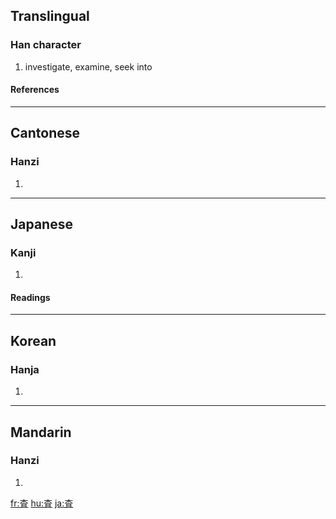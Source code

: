 {{see|查}}

==Translingual==
===Han character===
{{Han char|rn=75|rad=木|as=05|sn=9|four=|canj=木月一 (DBM)}}
# investigate, examine, seek into
====References====
{{Han ref|kx=0521.121|dkj=14643|hdz=21181.071|uh=67FB|ud=26619}}

----
==Cantonese==
===Hanzi===
{{yue-hanzi|jyut=|y=cha4}}
# {{defn|Cantonese}}

----
==Japanese==
===Kanji===
{{ja-kanji|grade=5|rs=木05}}
# {{defn|Japanese}} 
====Readings====
{{ja-readings|on=[[さ]] (sa)|kun=[[しらべる]] (shiraberu)}}

----
==Korean==
===Hanja===
{{ko-hanja|hangeul=사|eumhun=[[사실할]] 사 (''sasirhal sa'')|rv=sa|mr=sa|y=sa}}
# {{defn|Korean}}

----
==Mandarin==
===Hanzi===
{{cmn-hanzi|pin=[[chá]] ([[cha2]])|wg=ch'a<sup>2</sup>}}
# {{defn|Mandarin}}

[[fr:査]]
[[hu:査]]
[[ja:査]]